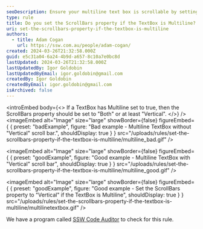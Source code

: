```yaml
---
seoDescription: Ensure your multiline text box is scrollable by setting the ScrollBars property to "Both" or "Vertical".
type: rule
title: Do you set the ScrollBars property if the TextBox is Multiline?
uri: set-the-scrollbars-property-if-the-textbox-is-multiline
authors:
  - title: Adam Cogan
    url: https://ssw.com.au/people/adam-cogan/
created: 2024-03-26T21:32:58.000Z
guid: e5c31a04-6a24-4b9d-a657-8c10a7e0bc8d
lastUpdated: 2024-03-26T21:32:58.000Z
lastUpdatedBy: Igor Goldobin
lastUpdatedByEmail: igor.goldobin@gmail.com
createdBy: Igor Goldobin
createdByEmail: igor.goldobin@gmail.com
isArchived: false
---
```


<introEmbed
  body={<>
If a TextBox has Multiline set to true, then the ScrollBars property should be set to "Both" or at least "Vertical".
  </>}
/>
<imageEmbed
  alt="Image"
  size="large"
  showBorder={false}
  figureEmbed={ {
    preset: "badExample",
    figure: "Bad example - Multiline TextBox without \"Vertical\" scroll bar.",
    shouldDisplay: true
  } }
  src="/uploads/rules/set-the-scrollbars-property-if-the-textbox-is-multiline/multiline_bad.gif"
/>

<imageEmbed
  alt="Image"
  size="large"
  showBorder={false}
  figureEmbed={ {
    preset: "goodExample",
    figure: "Good example - Multiline TextBox with \"Vertical\" scroll bar",
    shouldDisplay: true
  } }
  src="/uploads/rules/set-the-scrollbars-property-if-the-textbox-is-multiline/multiline_good.gif"
/>

<imageEmbed
  alt="Image"
  size="large"
  showBorder={false}
  figureEmbed={ {
    preset: "goodExample",
    figure: "Good example - Set the ScrollBars property to \"Vertical\" if the TextBox is Multiline",
    shouldDisplay: true
  } }
  src="/uploads/rules/set-the-scrollbars-property-if-the-textbox-is-multiline/multilinetextbox.gif"
/>

We have a program called [SSW Code Auditor](https://ssw.com.au/ssw/CodeAuditor/) to check for this rule.
